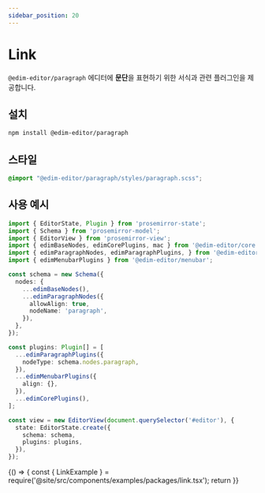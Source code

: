 ```yaml
---
sidebar_position: 20
---
```


# Link

`@edim-editor/paragraph` 에디터에 **문단**을 표현하기 위한 서식과 관련 플러그인을 제공합니다.

## 설치

```bash
npm install @edim-editor/paragraph
```

## 스타일

```css title="src/index.scss"
@import "@edim-editor/paragraph/styles/paragraph.scss";
```

## 사용 예시

```typescript title="src/index.ts"
import { EditorState, Plugin } from 'prosemirror-state';
import { Schema } from 'prosemirror-model';
import { EditorView } from 'prosemirror-view';
import { edimBaseNodes, edimCorePlugins, mac } from '@edim-editor/core';
import { edimParagraphNodes, edimParagraphPlugins, } from '@edim-editor/paragraph';
import { edimMenubarPlugins } from '@edim-editor/menubar';

const schema = new Schema({
  nodes: {
    ...edimBaseNodes(),
    ...edimParagraphNodes({
      allowAlign: true,
      nodeName: 'paragraph',
    }),
  },
});

const plugins: Plugin[] = [
  ...edimParagraphPlugins({
    nodeType: schema.nodes.paragraph,
  }),
  ...edimMenubarPlugins({
    align: {},
  }),
  ...edimCorePlugins(),
];

const view = new EditorView(document.querySelector('#editor'), {
  state: EditorState.create({
    schema: schema,
    plugins: plugins,
  }),
});
```

<BrowserOnly>
  {() => {
    const { LinkExample } = require('@site/src/components/examples/packages/link.tsx');
    return <LinkExample />
  }}
</BrowserOnly>

